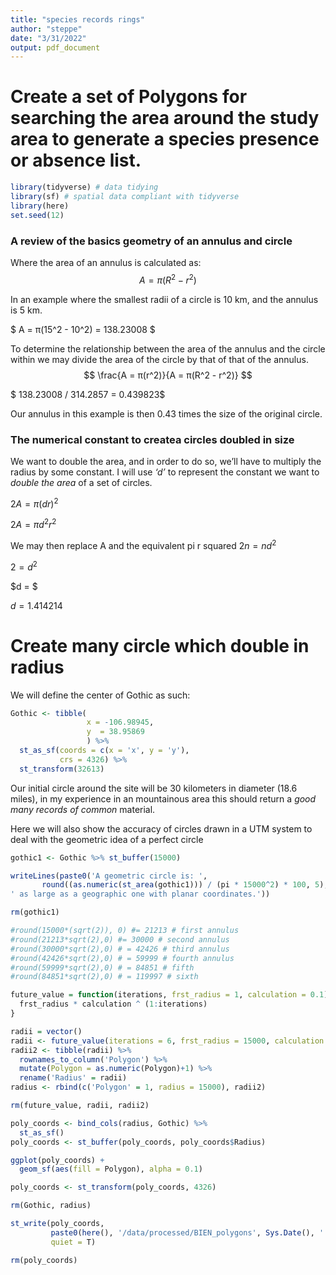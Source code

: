 ```yaml
---
title: "species records rings"
author: "steppe"
date: "3/31/2022"
output: pdf_document
---
```


# Create a set of Polygons for searching the area around the study area to generate a species presence or absence list.

```r
library(tidyverse) # data tidying
library(sf) # spatial data compliant with tidyverse
library(here)
set.seed(12)
```

### A review of the basics geometry of an annulus and circle

Where the area of an annulus is calculated as:
$$
A = π(R^2 - r^2)
$$

In an example where the smallest radii of a circle is 10 km, and the annulus is 5 km.

$ A = π(15^2 - 10^2) = 138.23008 $

To determine the relationship between the area of the annulus and the circle within we may divide the area of the circle by that of that of the annulus.
$$
 \frac{A = π(r^2)}{A = π(R^2 - r^2)}
$$

$ 138.23008 / 314.2857  = 0.439823$

Our annulus in this example is then 0.43 times the size of the original circle.

### The numerical constant to createa circles doubled in size 

We want to double the area, and in order to do so, we’ll have to multiply the radius by some constant.
I will use *'d'* to represent the constant we want to *double the area* of a set of circles.

$2A = π(dr)^2$

$2A = πd^2r^2$

We may then replace A and the equivalent pi r squared
$2n = nd^2$

$2 = d^2$

$d = \sqrt 2 $

$d = 1.414214$

# Create many circle which double in radius

We will define the center of Gothic as such:
```r
Gothic <- tibble(
                 x = -106.98945,
                 y  = 38.95869
                 ) %>% 
  st_as_sf(coords = c(x = 'x', y = 'y'), 
           crs = 4326) %>% 
  st_transform(32613)
```

Our initial circle around the site will be 30 kilometers in diameter (18.6 miles), in my experience in an mountainous area this should return a *good many records of common* material.

Here we will also show the accuracy of circles drawn in a UTM system to deal with the geometric idea of a perfect circle
```r

gothic1 <- Gothic %>% st_buffer(15000)

writeLines(paste0('A geometric circle is: ', 
       round((as.numeric(st_area(gothic1))) / (pi * 15000^2) * 100, 5),
' as large as a geographic one with planar coordinates.'))

rm(gothic1)
```

```r
#round(15000*(sqrt(2)), 0) #= 21213 # first annulus
#round(21213*sqrt(2),0) #= 30000 # second annulus
#round(30000*sqrt(2),0) # = 42426 # third annulus
#round(42426*sqrt(2),0) # = 59999 # fourth annulus
#round(59999*sqrt(2),0) # = 84851 # fifth
#round(84851*sqrt(2),0) # = 119997 # sixth
```

```r
future_value = function(iterations, frst_radius = 1, calculation = 0.1) {
  frst_radius * calculation ^ (1:iterations)
}

radii = vector()
radii <- future_value(iterations = 6, frst_radius = 15000, calculation = sqrt(2))
radii2 <- tibble(radii) %>% 
  rownames_to_column('Polygon') %>% 
  mutate(Polygon = as.numeric(Polygon)+1) %>% 
  rename('Radius' = radii)
radius <- rbind(c('Polygon' = 1, radius = 15000), radii2)

rm(future_value, radii, radii2)
```


```r
poly_coords <- bind_cols(radius, Gothic) %>% 
  st_as_sf()
poly_coords <- st_buffer(poly_coords, poly_coords$Radius)

ggplot(poly_coords) +
  geom_sf(aes(fill = Polygon), alpha = 0.1)

poly_coords <- st_transform(poly_coords, 4326) 

rm(Gothic, radius)
```

```r
st_write(poly_coords, 
         paste0(here(), '/data/processed/BIEN_polygons', Sys.Date(), '.shp'), 
         quiet = T)

rm(poly_coords)
```


